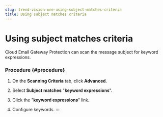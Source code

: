 ```yaml
---
slug: trend-vision-one-using-subject-matches-criteria
title: Using subject matches criteria
---
```

# Using subject matches criteria

Cloud Email Gateway Protection can scan the message subject for keyword expressions.

### Procedure {#procedure}

1.  On the **Scanning Criteria** tab, click **Advanced**.

2.  Select **Subject matches** "**keyword expressions**".

3.  Click the "**keyword expressions**" link.

4.  Configure keywords.
:::
